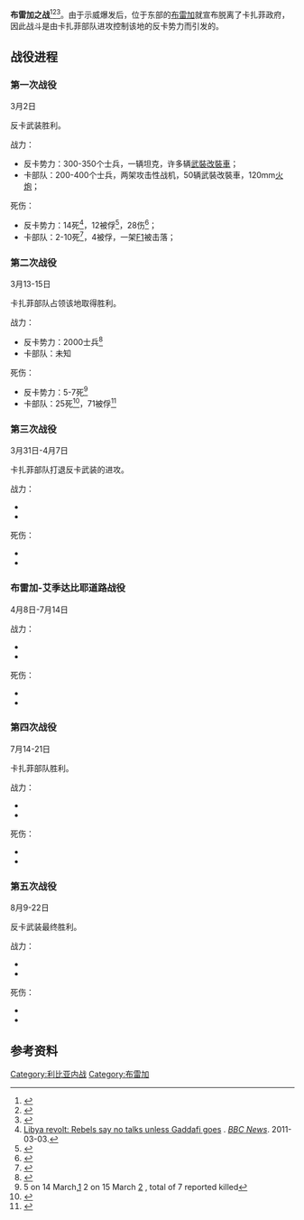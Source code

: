 {{Link style|time=2015-12-11T05:12:25+00:00}}
{{Infobox Military Conflict
|conflict= 布雷加之战
|partof= [[2011年利比亚内战|2011年利比亚内战]]
|image=
|caption= 第一次战役10天后(3月10日)反卡士兵树立的旗帜
|date= 2011年3月2日-8月22日
|place=[[利比亚|利比亚]]，[[布雷加|布雷加]]
|result= 反卡武装胜利<ref>{{cite news|url=http://www.huffingtonpost.com/2011/03/02/rebels-gadhafi-forces-battle_n_830137.html|agency=The Huffington Post|title=Libya Rebels Rout Gaddafi Forces In Fierce Battle For Oil Port|date=2 March 2011|accessdate=3 March 2011|archive-date=2013-05-03|archive-url=https://web.archive.org/web/20130503093617/http://www.huffingtonpost.com/2011/03/02/rebels-gadhafi-forces-battle_n_830137.html|dead-url=no}}</ref>
|combatant1= '''{{flagicon|Libya}}反卡武装'''
* [[利比亚国民解放军|利比亚国民解放军]]
|combatant2= '''卡扎菲部队'''
* 军队
* 他国雇佣军
|commander1= {{flagicon|Libya}} Bashir Abdel-Qader<ref>{{cite web |url=http://blogs.aljazeera.net/live/africa/live-blog-libya-march-2 |title=Live Blog - Libya March 2 | Al Jazeera Blogs |publisher=Blogs.aljazeera.net |date=2011-03-01 |accessdate=2011-03-13 |archive-date=2011-03-08 |archive-url=https://web.archive.org/web/20110308201412/http://blogs.aljazeera.net/live/africa/live-blog-libya-march-2 |dead-url=no }}</ref><br>{{flagicon|Libya}} Khaled Kowati<ref name="thestar.com">{{cite web |last=Potter |first=Mitch |url=http://www.thestar.com/news/world/article/947638--the-star-in-libya-rebels-quash-gadhafi-raid |title=The Star in Libya: Rebels quash Gadhafi raid |publisher=thestar.com |date=2011-03-02 |accessdate=2011-03-13 |archive-date=2011-03-06 |archive-url=https://web.archive.org/web/20110306073618/http://www.thestar.com/news/world/article/947638--the-star-in-libya-rebels-quash-gadhafi-raid |dead-url=no }}</ref>
|commander2= 
|strength1= 
|strength2= 
|casualties1= 
|casualties2= 
}}
{{Campaignbox 利比亞內戰 (2011年)}}

'''布雷加之战'''<ref>{{cite web |author=On Air Now: 21:05-22:00 GMT |url=http://www.bbc.co.uk/worldservice/news/2011/03/110302_brega_nh_sg.shtml |title=BBC World Service - News - Libya: Battle for Brega |publisher=Bbc.co.uk |date=2011-03-02 |accessdate=2011-03-13 |archive-date=2011-03-06 |archive-url=https://web.archive.org/web/20110306151237/http://www.bbc.co.uk/worldservice/news/2011/03/110302_brega_nh_sg.shtml |dead-url=no }}</ref><ref>{{cite web |author=Evan Hill |url=http://english.aljazeera.net/news/africa/2011/03/2011332015604915.html |title=The battle for Brega - Africa |publisher=Al Jazeera English |date=2011-03-03 |accessdate=2011-03-13 |archive-date=2011-10-05 |archive-url=https://web.archive.org/web/20111005065644/http://english.aljazeera.net//news/africa/2011/03/2011332015604915.html |dead-url=no }}</ref><ref>{{cite web |author=Martin Chulov in Brega, eastern Libya |url=http://www.guardian.co.uk/world/2011/mar/02/libya-civil-war-bregga |title=Battle for Brega could mark start of real war in Libya | World news |publisher=The Guardian |date= |accessdate=2011-03-13 |archive-date=2012-06-03 |archive-url=https://web.archive.org/web/20120603201928/http://www.guardian.co.uk/world/2011/mar/02/libya-civil-war-bregga |dead-url=no }}</ref>。由于示威爆发后，位于东部的[[布雷加|布雷加]]就宣布脱离了卡扎菲政府，因此战斗是由卡扎菲部队进攻控制该地的反卡势力而引发的。

== 战役进程 ==
=== 第一次战役 ===
;3月2日
反卡武装胜利。

;战力：
*反卡势力：300-350个士兵，一辆坦克，许多辆[[武裝改裝車|武裝改裝車]]；
*卡部队：200-400个士兵，两架攻击性战机，50辆武裝改裝車，120mm[[火炮|火炮]]；

;死伤：
*反卡势力：14死<ref>[http://www.bbc.co.uk/news/world-africa-12643311 Libya revolt: Rebels say no talks unless Gaddafi goes] {{Wayback|url=http://www.bbc.co.uk/news/world-africa-12643311 |date=20110316072919 }}. ''[[BBC_News|BBC News]]''. 2011-03-03.</ref>，12被俘<ref>{{cite news |url=http://www.independent.co.uk/news/world/africa/gaddafis-men-poised-to-strike-at-benghazi-2240487.html# |title=Gaddafi's men poised to strike at Benghazi - Africa, World |publisher=The Independent |date=1994-01-11 |accessdate=2011-03-13 |archive-date=2019-11-30 |archive-url=https://web.archive.org/web/20191130162315/https://www.independent.co.uk/news/world/africa/gaddafis-men-poised-to-strike-at-benghazi-2240487.html |dead-url=no }}</ref>，28伤<ref>{{cite web |url=http://www.thedailybeast.com/blogs-and-stories/2011-03-04/inside-libyas-rebel-movement/ |title=Inside Libya's Rebel Movement |publisher=The Daily Beast |date=2011-03-04 |accessdate=2011-03-13 |archive-url=https://web.archive.org/web/20110309183917/http://www.thedailybeast.com/blogs-and-stories/2011-03-04/inside-libyas-rebel-movement/ |archive-date=2011-03-09 |dead-url=yes }}</ref>；
*卡部队：2-10死<ref name="au.news.yahoo.com">{{cite web |url=http://au.news.yahoo.com/world/a/-/world/8942525/gaddafi-stages-east-libya-offensive-rebels-defiant/ |title=Gaddafi stages east Libya offensive, rebels defiant - Yahoo!7 |publisher=Au.news.yahoo.com |date=2011-03-03 |accessdate=2011-03-13 |deadurl=yes |archiveurl=https://archive.is/20121209033506/http://au.news.yahoo.com/world/a/-/world/8942525/gaddafi-stages-east-libya-offensive-rebels-defiant/ |archivedate=2012-12-09 }}</ref>，4被俘，一架[[:en:Dassault_Mirage_F1|F1]]被击落；

=== 第二次战役 ===
;3月13-15日

卡扎菲部队占领该地取得胜利。

;战力：
*反卡势力：2000士兵<ref name="dailymail.co.uk">{{cite news |url=http://www.dailymail.co.uk/news/article-1366151/Libyas-war-Loyalist-forces-launch-dual-offensive-Gaddafi-bribes-opposition.html |title=Libya's war: Loyalist forces launch dual offensive as Gaddafi bribes opposition |publisher=Mail Online |date=2011-03-15 |accessdate=2011-03-25 |location=London |archive-date=2016-03-03 |archive-url=https://web.archive.org/web/20160303214850/http://www.dailymail.co.uk/news/article-1366151/Libyas-war-Loyalist-forces-launch-dual-offensive-Gaddafi-bribes-opposition.html |dead-url=no }}</ref>
*卡部队：未知

;死伤：
*反卡势力：5-7死<ref>5 on 14 March,[http://townhall.com/news/world/2011/03/14/air_and_ground_gadhafi,_rebels_each_claim_control] {{Wayback|url=http://townhall.com/news/world/2011/03/14/air_and_ground_gadhafi,_rebels_each_claim_control |date=20121014202829 }} 2 on 15 March [http://www.zawya.com/Story.cfm/sidANA20110315T095217ZCHY42] {{Wayback|url=http://www.zawya.com/Story.cfm/sidANA20110315T095217ZCHY42 |date=20110718153936 }}, total of 7 reported killed</ref>
*卡部队：25死<ref name="rte.ie">{{cite web |url=http://www.rte.ie/news/2011/0313/libya.html |title=Libyan rebels regain control of Brega |publisher=RTÉ News |date=2011-03-13 |accessdate=2011-03-25 |archive-date=2012-09-23 |archive-url=https://www.webcitation.org/6At4aBQOI?url=http://www.rte.ie/news/2011/0313/libya.html |dead-url=no }}</ref>，71被俘<ref>{{cite web |url=http://www.maltatoday.com.mt/news/world/libya-rebels-reclaim-brega-from-gaddafi-forces-after-fierce-fighting |title=Rebels reclaim Brega from Gaddafi forces after fierce fighting |publisher=MaltaToday |date= |accessdate=2011-03-25 |deadurl=yes |archiveurl=https://www.webcitation.org/6At4bWj2v?url=http://www.maltatoday.com.mt/en/home |archivedate=2012年9月23日 |df= }}</ref>

=== 第三次战役 ===
;3月31日-4月7日

卡扎菲部队打退反卡武装的进攻。

;战力：
*
*

;死伤：
*
*

=== 布雷加-艾季达比耶道路战役 ===
;4月8日-7月14日

;战力：
*
*

;死伤：
*
*

=== 第四次战役 ===
;7月14-21日

卡扎菲部队胜利。

;战力：
*
*

;死伤：
*
*

=== 第五次战役 ===
;8月9-22日

反卡武装最终胜利。

;战力：
*
*

;死伤：
*
*

==参考资料==
{{Reflist}}

{{DEFAULTSORT:Battle Of Brega}}
[[Category:利比亚内战|Category:利比亚内战]]
[[Category:布雷加|Category:布雷加]]